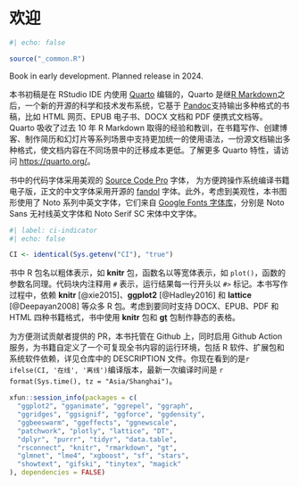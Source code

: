 # 欢迎 {#sec-welcome .unnumbered}

```r
#| echo: false

source("_common.R")
```

::: callout-warning
Book in early development. Planned release in 2024.
:::

本书初稿是在 RStudio IDE 内使用 [Quarto](https://quarto.org/) 编辑的，Quarto 是继[R Markdown](https://rmarkdown.rstudio.com/)之后，一个新的开源的科学和技术发布系统，它基于 [Pandoc](https://pandoc.org/)支持输出多种格式的书稿，比如 HTML 网页、EPUB 电子书、DOCX 文档和 PDF 便携式文档等。Quarto 吸收了过去 10 年 R Markdown 取得的经验和教训，在书籍写作、创建博客、制作简历和幻灯片等系列场景中支持更加统一的使用语法，一份源文档输出多种格式，使文档内容在不同场景中的迁移成本更低。了解更多 Quarto 特性，请访问 <https://quarto.org/>。

书中的代码字体采用美观的 [Source Code Pro](https://ctan.org/pkg/sourcecodepro) 字体， 为方便跨操作系统编译书籍电子版，正文的中文字体采用开源的 [fandol](https://ctan.org/pkg/fandol) 字体。此外，考虑到美观性，本书图形使用了 Noto 系列中英文字体，它们来自 [Google Fonts 字体库](https://fonts.google.com/)，分别是 Noto Sans 无衬线英文字体和 Noto Serif SC 宋体中文字体。

```r
#| label: ci-indicator
#| echo: false

CI <- identical(Sys.getenv("CI"), "true")
```

书中 R 包名以粗体表示，如 **knitr** 包，函数名以等宽体表示，如 `plot()`，函数的参数名同理。代码块内注释用 `#` 表示，运行结果每一行开头以 `#>` 标记。本书写作过程中，依赖 **knitr** [@xie2015]、**ggplot2** [@Hadley2016] 和 **lattice** [@Deepayan2008] 等众多 R 包。考虑到要同时支持 DOCX、EPUB、PDF 和 HTML 四种书籍格式，书中使用 **knitr** 包和 [**gt**](https://github.com/rstudio/gt) 包制作静态的表格。

为方便测试贡献者提供的 PR，本书托管在 Github 上，同时启用 Github Action 服务，为书籍自定义了一个可复现全书内容的运行环境，包括 R 软件、扩展包和系统软件依赖，详见仓库中的 DESCRIPTION 文件。你现在看到的是`r ifelse(CI, '在线', '离线')`编译版本，最新一次编译时间是 `r format(Sys.time(), tz = "Asia/Shanghai")`。

```r
xfun::session_info(packages = c(
  "ggplot2", "gganimate", "ggrepel", "ggraph",
  "ggridges", "ggsignif", "ggforce", "ggdensity",
  "ggbeeswarm", "ggeffects", "ggnewscale",
  "patchwork", "plotly", "lattice", "DT",
  "dplyr", "purrr", "tidyr", "data.table",
  "rsconnect", "knitr", "rmarkdown", "gt", 
  "glmnet", "lme4", "xgboost", "sf", "stars", 
  "showtext", "gifski", "tinytex", "magick"
), dependencies = FALSE)
```
